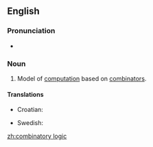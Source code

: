 ==English==
{{wikipedia}}

=== Pronunciation ===
* {{audio|en-us-combinatory logic.ogg|Audio (US)}}

===Noun===
{{en-noun|-}}

# {{computer science}} Model of [[computation]] based on [[combinator]]s.

====Translations====
{{trans-top|model of computation}}
*Croatian: {{t-|hr|kombinatorna logika|f}}
{{trans-mid}}
* Swedish: {{t|sv|kombinatorisk logik}}
{{trans-bottom}}

[[zh:combinatory logic]]